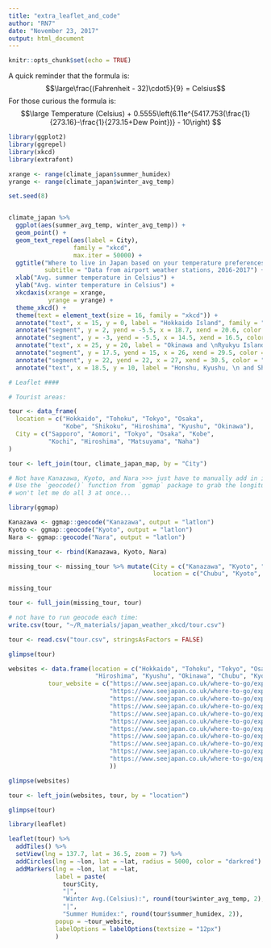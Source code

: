 ```yaml
---
title: "extra_leaflet_and_code"
author: "RN7"
date: "November 23, 2017"
output: html_document
---
```


```r
knitr::opts_chunk$set(echo = TRUE)
```

A quick reminder that the formula is: $$\large\frac{(Fahrenheit - 32)\cdot5}{9} = Celsius$$
For those curious the formula is: $$\large Temperature (Celsius) + 0.5555\left(6.11e^{5417.753(\frac{1}{273.16}-\frac{1}{273.15+Dew Point})} - 10\right) $$

```r

library(ggplot2)
library(ggrepel)
library(xkcd)
library(extrafont)

xrange <- range(climate_japan$summer_humidex)
yrange <- range(climate_japan$winter_avg_temp)

set.seed(8)


climate_japan %>% 
  ggplot(aes(summer_avg_temp, winter_avg_temp)) +
  geom_point() +
  geom_text_repel(aes(label = City), 
                  family = "xkcd",
                  max.iter = 50000) +
  ggtitle("Where to live in Japan based on your temperature preferences!",
          subtitle = "Data from airport weather stations, 2016-2017") +
  xlab("Avg. summer temperature in Celsius") +
  ylab("Avg. winter temperature in Celsius") +
  xkcdaxis(xrange = xrange,
           yrange = yrange) +
  theme_xkcd() +
  theme(text = element_text(size = 16, family = "xkcd")) +
  annotate("text", x = 15, y = 0, label = "Hokkaido Island", family = "xkcd", size = 6) +
  annotate("segment", y = 2, yend = -5.5, x = 18.7, xend = 20.6, color = "blue", size = 1.5) +
  annotate("segment", y = -3, yend = -5.5, x = 14.5, xend = 16.5, color = "blue", size = 1.5) +
  annotate("text", x = 25, y = 20, label = "Okinawa and \nRyukyu Islands", family = "xkcd", size = 5) +
  annotate("segment", y = 17.5, yend = 15, x = 26, xend = 29.5, color = "darkred", size = 1.5) +
  annotate("segment", y = 22, yend = 22, x = 27, xend = 30.5, color = "darkred", size = 1.5) +
  annotate("text", x = 18.5, y = 10, label = "Honshu, Kyushu, \n and Shikoku Islands", family = "xkcd", size = 5.5)

```













```r
# Leaflet ####

# Tourist areas:

tour <- data_frame(
  location = c("Hokkaido", "Tohoku", "Tokyo", "Osaka", 
               "Kobe", "Shikoku", "Hiroshima", "Kyushu", "Okinawa"),
  City = c("Sapporo", "Aomori", "Tokyo", "Osaka", "Kobe", 
           "Kochi", "Hiroshima", "Matsuyama", "Naha")
)

tour <- left_join(tour, climate_japan_map, by = "City")

# Not have Kanazawa, Kyoto, and Nara >>> just have to manually add in i guess?
# Use the `geocode()` function from `ggmap` package to grab the longitude and latitude data.
# won't let me do all 3 at once...

library(ggmap)

Kanazawa <- ggmap::geocode("Kanazawa", output = "latlon")
Kyoto <- ggmap::geocode("Kyoto", output = "latlon")
Nara <- ggmap::geocode("Nara", output = "latlon")

missing_tour <- rbind(Kanazawa, Kyoto, Nara)

missing_tour <- missing_tour %>% mutate(City = c("Kanazawa", "Kyoto", "Nara"),
                                        location = c("Chubu", "Kyoto", "Nara"))

missing_tour

tour <- full_join(missing_tour, tour)

# not have to run geocode each time:
write.csv(tour, "~/R_materials/japan_weather_xkcd/tour.csv")

tour <- read.csv("tour.csv", stringsAsFactors = FALSE)

glimpse(tour)

websites <- data.frame(location = c("Hokkaido", "Tohoku", "Tokyo", "Osaka", "Kobe", "Shikoku", 
                        "Hiroshima", "Kyushu", "Okinawa", "Chubu", "Kyoto"),
           tour_website = c("https://www.seejapan.co.uk/where-to-go/explore-regions/destination/hokkaido",
                            "https://www.seejapan.co.uk/where-to-go/explore-regions/destination/tohoku",
                            "https://www.seejapan.co.uk/where-to-go/explore-regions/destination/tokyo",
                            "https://www.seejapan.co.uk/where-to-go/explore-regions/destination/osaka",
                            "https://www.seejapan.co.uk/where-to-go/explore-regions/destination/kobe",
                            "https://www.seejapan.co.uk/where-to-go/explore-regions/destination/shikoku",
                            "https://www.seejapan.co.uk/where-to-go/explore-regions/destination/hiroshima",
                            "https://www.seejapan.co.uk/where-to-go/explore-regions/destination/kyushu",
                            "https://www.seejapan.co.uk/where-to-go/explore-regions/destination/okinawa",
                            "https://www.seejapan.co.uk/where-to-go/explore-regions/destination/chubu",
                            "https://www.seejapan.co.uk/where-to-go/explore-regions/destination/kyoto"
                            ))

glimpse(websites)

tour <- left_join(websites, tour, by = "location")

glimpse(tour)

```


```r
library(leaflet)

leaflet(tour) %>% 
  addTiles() %>% 
  setView(lng = 137.7, lat = 36.5, zoom = 7) %>% 
  addCircles(lng = ~lon, lat = ~lat, radius = 5000, color = "darkred") %>% 
  addMarkers(lng = ~lon, lat = ~lat, 
             label = paste(
               tour$City,
               "|",
               "Winter Avg.(Celsius):", round(tour$winter_avg_temp, 2), 
               "|",
               "Summer Humidex:", round(tour$summer_humidex, 2)),
             popup = ~tour_website,
             labelOptions = labelOptions(textsize = "12px")
             )

```
